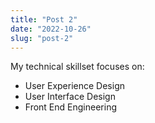 ```yaml
---
title: "Post 2"
date: "2022-10-26"
slug: "post-2"
---
```


My technical skillset focuses on:

* User Experience Design
* User Interface Design
* Front End Engineering